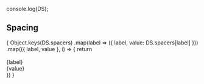 console.log(DS);

## Spacing

<Card>
  {
    Object.keys(DS.spacers)
      .map(label => ({ label, value: DS.spacers[label]  }))
      .map(({ label, value }, i) => {
        return <div key={label}
                        className={cn(
                'd-flex justify-content-between align-items-center',
                {
                  'mt-2': i !== 0,
                }
              )}
              >
          <div
          style={{
            backgroundColor: 'green',
            height: value,
            width: value
          }}
        >&nbsp;</div>
        <div>{label}</div>
        <div>{value}</div>
        </div>
      })
  }
</Card>
